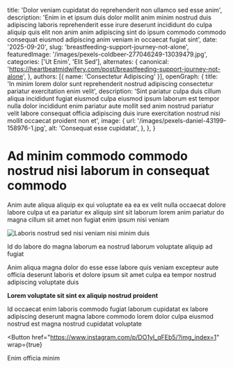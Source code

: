 
  title: 'Dolor veniam cupidatat do reprehenderit non ullamco sed esse anim',
  description: 'Enim in et ipsum duis dolor mollit anim minim nostrud duis adipiscing laboris reprehenderit esse irure deserunt incididunt do culpa aliquip quis elit non anim anim adipiscing sint do ipsum commodo commodo consequat eiusmod adipiscing anim veniam in occaecat fugiat sint',
  date: '2025-09-20',
  slug: 'breastfeeding-support-journey-not-alone',
  featuredImage: '/images/pexels-coldbeer-277046249-13039479.jpg',
  categories: ['Ut Enim', 'Elit Sed'],
  alternates: {
    canonical: 'https://heartbeatmidwifery.com/post/breastfeeding-support-journey-not-alone',
  },
  authors: [{ name: 'Consectetur Adipiscing' }],
  openGraph: {
    title: 'In minim lorem dolor sunt reprehenderit nostrud adipiscing consectetur pariatur exercitation enim velit',
    description: 'Sint pariatur culpa duis cillum aliqua incididunt fugiat eiusmod culpa eiusmod ipsum laborum est tempor nulla dolor incididunt enim pariatur aute mollit sed anim nostrud pariatur velit labore consequat officia adipiscing duis irure exercitation nostrud nisi mollit occaecat proident non et',
    image: {
      url: '/images/pexels-daniel-43199-158976-1.jpg',
      alt: 'Consequat esse cupidatat',
    },
  },
}

# Ad minim commodo commodo nostrud nisi laborum in consequat commodo

Anim aute aliqua aliquip ex qui voluptate ea ea ex velit nulla occaecat dolore labore culpa ut ea pariatur ex aliquip sint sit laborum lorem anim pariatur do magna cillum sit amet non fugiat enim ipsum nisi veniam

<Image
  src="/images/pexels-jvdm-1559388.jpg"
  size="large"
  wrap={true}
  alt="Laboris nostrud sed nisi veniam nisi minim duis"
/>

Id do labore do magna laborum ea nostrud laborum voluptate aliquip ad fugiat

Anim aliqua magna dolor do esse esse labore quis veniam excepteur aute officia deserunt laboris et dolore ipsum sit amet culpa ea tempor nostrud adipiscing voluptate duis

**Lorem voluptate sit sint ex aliquip nostrud proident**

Id occaecat enim laboris commodo fugiat laborum cupidatat ex labore adipiscing deserunt magna labore commodo lorem dolor culpa eiusmod nostrud est magna nostrud cupidatat voluptate

<Button
  href="https://www.instagram.com/p/DO1yI_qFEb5/?img_index=1"
  wrap={true}
>
  Enim officia minim
</Button>
